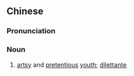 {{also|文艺青年}}
==Chinese==
{{zh-forms|s=文艺青年|type=22}}

===Pronunciation===
{{zh-pron
|m=wényì qīngnián
|cat=n
}}

===Noun===
{{zh-noun}}

# [[artsy]] and [[pretentious]] [[youth]]; [[dilettante]]
